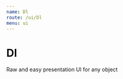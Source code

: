 ```yaml
---
name: Dl
route: /ui/Dl
menu: ui
---
```



# Dl

Raw and easy presentation UI for any object

<Playground>
  <Dl.FromObject
    value={{
      greeting: "Hello there!",
      data: { author: "General Kenobi" },
    }}
  />
</Playground>

<!-- <Props of={Dl.FromObject} /> -->
<!-- Props don't work. Is it because it's in another package? -->
